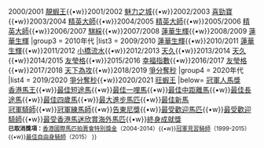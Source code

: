 {{Navbox
|name=香港最佳短途馬
|title=歷屆[[冠軍人馬獎#.E6.9C.80.E4.BD.B3.E7.9F.AD.E9.80.94.E9.A6.AC|香港最佳短途馬]]
|state=autocollapse

|group1 = 1990年代
|list1 = 1998/1999 [[靚蝦王]]
|group2 = 2000年代
|list2 = 1999/2000 [[靚蝦王]]{{•w}}2000/2001 [[靚蝦王]]{{•w}}2001/2002 [[魅力之城]]{{•w}}2002/2003 [[喜勁寶]]{{•w}}2003/2004 [[精英大師]]{{•w}}2004/2005 [[精英大師]]{{•w}}2005/2006 [[精英大師]]{{•w}}2006/2007 [[騏綵]]{{•w}}2007/2008 [[蓮華生輝]]{{•w}}2008/2009 [[蓮華生輝]]
|group3 = 2010年代
|list3 = 2009/2010 [[蓮華生輝]]{{•w}}2010/2011 [[蓮華生輝]]{{•w}}2011/2012 [[小橋流水]]{{•w}}2012/2013 [[天久]]{{•w}}2013/2014 [[天久]]{{•w}}2014/2015 [[友瑩格]]{{•w}}2015/2016 [[幸福指數 (馬)|幸福指數]]{{•w}}2016/2017 [[友瑩格]]{{•w}}2017/2018 [[天下為攻]]{{•w}}2018/2019 [[爭分奪秒 (馬)|爭分奪秒]]
|group4 = 2020年代
|list4 = 2019/2020 [[爭分奪秒 (馬)|爭分奪秒]]{{•w}}2020/2021 [[旺蝦王]]
|below= [[冠軍人馬獎]]<br>[[Template:香港馬王|香港馬王]]{{•w}}[[Template:香港最佳短途馬|最佳短途馬]]{{•w}}[[Template:香港最佳一哩馬|最佳一哩馬]]{{•w}}[[Template:香港最佳中距離馬|最佳中距離馬]]{{•w}}[[Template:香港最佳長途馬|最佳長途馬]]{{•w}}[[Template:香港最佳四歲馬|最佳四歲馬]]{{•w}}[[Template:香港最大進步馬匹|最大進步馬匹]]{{•w}}[[Template:香港最佳新馬|最佳新馬]]<br>[[Template:香港冠軍騎師|冠軍騎師]]{{•w}}[[Template:香港冠軍練馬師|冠軍練馬師]]{{•w}}[[Template:告東尼獎|告東尼獎]]{{•w}}[[Template:香港最受歡迎馬匹|最受歡迎馬匹]]{{•w}}[[Template:香港最受歡迎騎師|最受歡迎騎師]]{{•w}}[[Template:最受香港馬迷欣賞海外馬匹|最受香港馬迷欣賞海外馬匹]]{{•w}}[[Template:香港冠軍人馬獎終身成就獎|終身成就獎]]<br><small>'''已取消獎項：'''[[Template:香港國際馬匹拍賣會特別獎金|香港國際馬匹拍賣會特別獎金]]（2004-2014）{{•w}}[[Template:香港冠軍見習騎師|冠軍見習騎師]]（1999-2015）{{•w}}[[Template:香港最佳自由身騎師|最佳自由身騎師]]（2015）
}}<noinclude>
[[Category:香港導航模板|{{PAGENAME}}]][[Category:香港體育模板|{{PAGENAME}}]][[Category:香港賽馬模板|{{PAGENAME}}]][[Category:香港賽馬會冠軍人馬獎模板|{{PAGENAME}}]]
</noinclude>